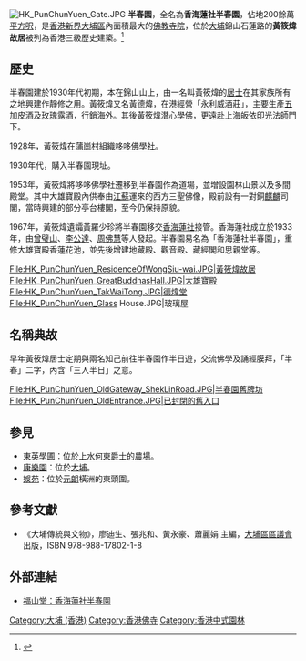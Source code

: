 {{Refimprove|time=2019-5-28}}

{{coord|22|26|45.97|N|114|09|11|E|display=title}}
[[File:HK_PunChunYuen_Gate.JPG|thumb]]
'''半春園'''，全名為'''香海蓮社半春園'''，佔地200餘萬[[平方呎|平方呎]]，是[[香港|香港]][[新界|新界]][[大埔區|大埔區]]內面積最大的[[佛教|佛教]][[寺院|寺院]]，位於[[大埔_(香港)|大埔]]錦山石蓮路的'''黃筱煒故居'''被列為香港三級歷史建築。<ref>{{Cite journal|title=1,444幢歷史建築名單和評估結果|author=古物諮詢委員會|url=http://www.aab.gov.hk/form/AAB-SM-chi.pdf|journal=古物諮詢委員會第一八五次會議|issue=|doi=|others=|year=|volume=|page=|pmid=|quote=1076. 新界大埔錦山石蓮路17號半春園黃筱煒故居. 二○一○年一月二十二日確定為三級歷史建築|access-date=2019-05-27|archive-date=2018-06-18|archive-url=https://web.archive.org/web/20180618060809/http://www.aab.gov.hk/form/AAB-SM-chi.pdf|dead-url=yes}}</ref>

==歷史==
半春園建於1930年代初期，本在錦山山上，由一名叫黃筱煒的[[居士|居士]]在其家族所有之地興建作靜修之用。黃筱煒又名黃德煒，在港經營「永利威酒莊」，主要生產[[五加皮酒|五加皮酒]]及[[玫瑰露酒|玫瑰露酒]]，行銷海外。其後黃筱煒潛心學佛，更遠赴[[上海|上海]]皈依[[印光法師|印光法師]]門下。

1928年，黃筱煒在[[蒲崗村|蒲崗村]]組織[[哆哆佛學社|哆哆佛學社]]。

1930年代，購入半春園現址。

1953年，黃筱煒將哆哆佛學社遷移到半春園作為道場，並增設園林山景以及多間殿堂。其中大雄寶殿內供奉由[[江蘇|江蘇]]運來的西方三聖佛像，殿前設有一對銅[[麒麟|麒麟]]司閣，當時興建的部分亭台樓閣，至今仍保持原貌。

1967年，黃筱煒遺孀黃羅少珍將半春園移交[[香海蓮社|香海蓮社]]接管。香海蓮社成立於1933年，由[[曾璧山|曾璧山]]、[[李公達|李公達]]、[[周佛慧|周佛慧]]等人發起。半春園易名為「香海蓮社半春園」，重修大雄寶殿香蓮花池，並先後增建地藏殿、觀音殿、藏經閣和思親堂等。

<gallery>
File:HK_PunChunYuen_ResidenceOfWongSiu-wai.JPG|黃筱煒故居
File:HK_PunChunYuen_GreatBuddhasHall.JPG|大雄寶殿
File:HK_PunChunYuen_TakWaiTong.JPG|德煒堂
File:HK_PunChunYuen_Glass House.JPG|玻璃屋
</gallery>

==名稱典故==
早年黃筱煒居士定期與兩名知己前往半春園作半日遊，交流佛學及誦經膜拜，「半春」二字，內含「三人半日」之意。

<gallery>
File:HK_PunChunYuen_OldGateway_ShekLinRoad.JPG|半春園舊牌坊
File:HK_PunChunYuen_OldEntrance.JPG|已封閉的舊入口
</gallery>

==參見==
* [[東英學圃|東英學圃]]：位於[[上水|上水]][[何東|何東]][[爵士|爵士]]的[[農場|農場]]。
* [[康樂園|康樂園]]：位於[[大埔_(香港)|大埔]]。
* [[娛苑|娛苑]]：位於[[元朗|元朗]]橫洲的東頭圍。

==參考文獻==
* 《大埔傳統與文物》，廖迪生、張兆和、黃永豪、蕭麗娟 主編，[[大埔區區議會|大埔區區議會]] 出版，ISBN 978-988-17802-1-8
{{Reflist|}}

==外部連結==
* [http://www.fushantang.com/1005c/e3028.html 福山堂：香海蓮社半春園]{{Wayback|url=http://www.fushantang.com/1005c/e3028.html |date=20071221081310 }}

{{香港三級歷史建築}}

[[Category:大埔_(香港)|Category:大埔 (香港)]]
[[Category:香港佛寺|Category:香港佛寺]]
[[Category:香港中式園林|Category:香港中式園林]]